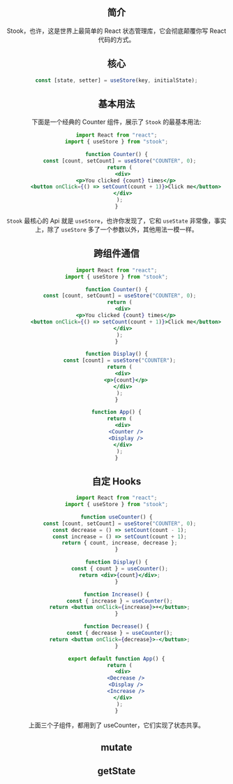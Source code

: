 
<Header />

## 简介

Stook，也许，这是世界上最简单的 React 状态管理库，它会彻底颠覆你写 React 代码的方式。

## 核心

```jsx
const [state, setter] = useStore(key, initialState);
```

## 基本用法

下面是一个经典的 Counter 组件，展示了 `Stook` 的最基本用法:

```jsx
import React from "react";
import { useStore } from "stook";

function Counter() {
  const [count, setCount] = useStore("COUNTER", 0);
  return (
    <div>
      <p>You clicked {count} times</p>
      <button onClick={() => setCount(count + 1)}>Click me</button>
    </div>
  );
}
```

`Stook` 最核心的 Api 就是 `useStore`，也许你发现了，它和 `useState` 非常像，事实上，除了 `useStore` 多了一个参数以外，其他用法一模一样。

## 跨组件通信

```jsx
import React from "react";
import { useStore } from "stook";

function Counter() {
  const [count, setCount] = useStore("COUNTER", 0);
  return (
    <div>
      <p>You clicked {count} times</p>
      <button onClick={() => setCount(count + 1)}>Click me</button>
    </div>
  );
}

function Display() {
  const [count] = useStore("COUNTER");
  return (
    <div>
      <p>{count}</p>
    </div>
  );
}

function App() {
  return (
    <div>
      <Counter />
      <Display />
    </div>
  );
}
```

## 自定 Hooks

```jsx
import React from "react";
import { useStore } from "stook";

function useCounter() {
  const [count, setCount] = useStore("COUNTER", 0);
  const decrease = () => setCount(count - 1);
  const increase = () => setCount(count + 1);
  return { count, increase, decrease };
}

function Display() {
  const { count } = useCounter();
  return <div>{count}</div>;
}

function Increase() {
  const { increase } = useCounter();
  return <buttun onClick={increase}>+</buttun>;
}

function Decrease() {
  const { decrease } = useCounter();
  return <buttun onClick={decrease}>-</buttun>;
}

export default function App() {
  return (
    <div>
      <Decrease />
      <Display />
      <Increase />
    </div>
  );
}
```

上面三个子组件，都用到了 useCounter，它们实现了状态共享。

## mutate

## getState